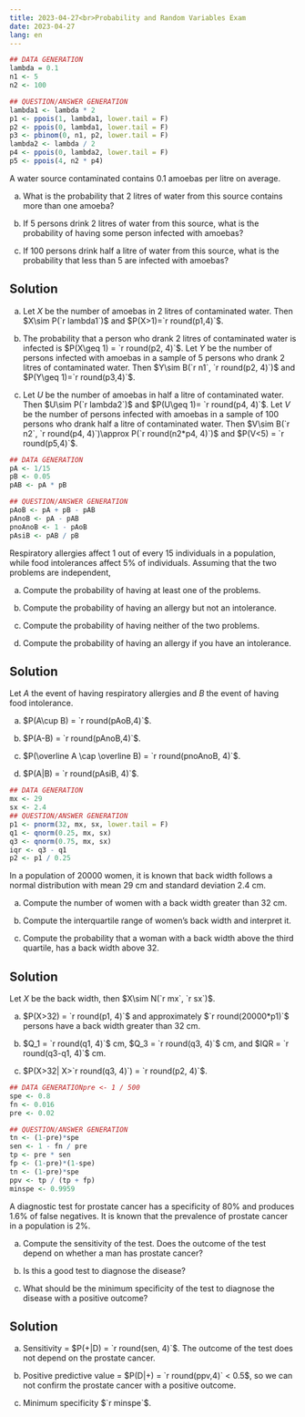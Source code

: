 ```yaml
---
title: 2023-04-27<br>Probability and Random Variables Exam 
date: 2023-04-27
lang: en
---
```


:::{#exr-1}
```r
## DATA GENERATION
lambda = 0.1
n1 <- 5
n2 <- 100

## QUESTION/ANSWER GENERATION
lambda1 <- lambda * 2
p1 <- ppois(1, lambda1, lower.tail = F)
p2 <- ppois(0, lambda1, lower.tail = F)
p3 <- pbinom(0, n1, p2, lower.tail = F)
lambda2 <- lambda / 2
p4 <- ppois(0, lambda2, lower.tail = F)
p5 <- ppois(4, n2 * p4)
```

A water source contaminated contains 0.1 amoebas per litre on average. 

a. What is the probability that 2 litres of water from this source contains more than one amoeba?

a. If 5 persons drink 2 litres of water from this source, what is the probability of having some person infected with amoebas?

a. If 100 persons drink half a litre of water from this source, what is the probability that less than 5 are infected with amoebas?

:::{.callout-tip collapse="true"}
## Solution
a. Let $X$ be the number of amoebas in 2 litres of contaminated water. Then $X\sim P(`r lambda1`)$ and $P(X>1)=`r round(p1,4)`$.

a. The probability that a person who drank 2 litres of contaminated water is infected is $P(X\geq 1) = `r round(p2, 4)`$. Let $Y$ be the number of persons infected with amoebas in a sample of 5 persons who drank 2 litres of contaminated water. Then $Y\sim B(`r n1`, `r round(p2, 4)`)$ and $P(Y\geq 1)=`r round(p3,4)`$.

a. Let $U$ be the number of amoebas in half a litre of contaminated water. Then $U\sim P(`r lambda2`)$ and $P(U\geq 1)= `r round(p4, 4)`$. Let $V$ be the number of persons infected with amoebas in a sample of 100 persons who drank half a litre of contaminated water. Then $V\sim B(`r n2`, `r round(p4, 4)`)\approx P(`r round(n2*p4, 4)`)$ and $P(V<5) = `r round(p5,4)`$.
:::
:::

:::{#exr-2}
```r
## DATA GENERATION
pA <- 1/15
pB <- 0.05
pAB <- pA * pB 

## QUESTION/ANSWER GENERATION
pAoB <- pA + pB - pAB 
pAnoB <- pA - pAB
pnoAnoB <- 1 - pAoB
pAsiB <- pAB / pB
```

Respiratory allergies affect 1 out of every 15 individuals in a population, while food intolerances affect 5% of individuals. Assuming that the two problems are independent, 

a. Compute the probability of having at least one of the problems.

a. Compute the probability of having an allergy but not an intolerance.

a. Compute the probability of having neither of the two problems.

a. Compute the probability of having an allergy if you have an intolerance.

:::{.callout-tip collapse="true"}
## Solution
Let $A$ the event of having respiratory allergies and $B$ the event of having food intolerance.

a. $P(A\cup B) = `r round(pAoB,4)`$.

a. $P(A-B) = `r round(pAnoB,4)`$.

a. $P(\overline A  \cap \overline B) = `r round(pnoAnoB, 4)`$.

a. $P(A|B) = `r round(pAsiB, 4)`$.
:::
:::

:::{#exr-3}
```r
## DATA GENERATION
mx <- 29
sx <- 2.4
## QUESTION/ANSWER GENERATION
p1 <- pnorm(32, mx, sx, lower.tail = F)
q1 <- qnorm(0.25, mx, sx)
q3 <- qnorm(0.75, mx, sx)
iqr <- q3 - q1
p2 <- p1 / 0.25
```

In a population of 20000 women, it is known that back width follows a normal distribution with mean 29 cm and standard deviation 2.4 cm.

a. Compute the number of women with a back width greater than 32 cm.

a. Compute the interquartile range of women's back width and interpret it.

a. Compute the probability that a woman with a back width above the third quartile, has a back width above 32.

:::{.callout-tip collapse="true"}
## Solution

Let $X$ be the back width, then $X\sim N(`r mx`, `r sx`)$.

a. $P(X>32) = `r round(p1, 4)`$ and approximately $`r round(20000*p1)`$ persons have a back width greater than 32 cm. 

a. $Q_1 = `r round(q1, 4)`$ cm, $Q_3 = `r round(q3, 4)`$ cm, and $IQR = `r round(q3-q1, 4)`$ cm.

a. $P(X>32| X>`r round(q3, 4)`) = `r round(p2, 4)`$.
:::
:::

:::{#exr-4}
```r
## DATA GENERATIONpre <- 1 / 500
spe <- 0.8
fn <- 0.016
pre <- 0.02

## QUESTION/ANSWER GENERATION
tn <- (1-pre)*spe
sen <- 1 - fn / pre
tp <- pre * sen
fp <- (1-pre)*(1-spe)
tn <- (1-pre)*spe
ppv <- tp / (tp + fp)
minspe <- 0.9959
```

A diagnostic test for prostate cancer has a specificity of 80% and produces 1.6% of false negatives.
It is known that the prevalence of prostate cancer in a population is 2%.

a. Compute the sensitivity of the test. Does the outcome of the test depend on whether a man has prostate cancer?

a. Is this a good test to diagnose the disease?

a. What should be the minimum specificity of the test to diagnose the disease with a positive outcome?

:::{.callout-tip collapse="true"}
## Solution

a. Sensitivity = $P(+|D) = `r round(sen, 4)`$. The outcome of the test does not depend on the prostate cancer.

a. Positive predictive value = $P(D|+) = `r round(ppv,4)` < 0.5$, so we can not confirm the prostate cancer with a positive outcome.

a. Minimum specificity $`r minspe`$.
:::
:::